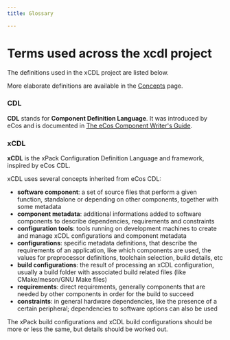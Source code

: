 ```yaml
---
title: Glossary

---
```


# Terms used across the **xcdl** project

The definitions used in the xCDL project are listed below.

More elaborate definitions are available in the
[Concepts](/docs/guide/concepts/) page.

### CDL

**CDL** stands for **Component Definition Language**. It was introduced
by eCos and is documented in
[The eCos Component Writer's Guide](http://ecos.sourceware.org/docs-3.0/cdl-guide/cdl-guide.html).

### xCDL

**xCDL** is the xPack Configuration Definition Language and framework,
inspired by eCos CDL.

xCDL uses several concepts inherited from eCos CDL:

- **software component**: a set of source files that perform a given
function, standalone or depending on other components, together with
some metadata
- **component metadata**: additional informations added to
software components to describe dependencies, requirements and constraints
- **configuration tools**: tools running on development machines
to create and manage xCDL configurations and component metadata
- **configurations**: specific metadata definitions, that describe
the requirements of an application, like which components are used,
the values for preprocessor definitions, toolchain selection, build
details, etc
- **build configurations**: the result of processing an xCDL
configuration, usually a build folder with associated build related
files (like CMake/meson/GNU Make files)
- **requirements**: direct requirements, generally components
that are needed by other components in order for the build to succeed
- **constraints**: in general hardware dependencies, like the
presence of a certain peripheral; dependencies to software
options can also be used

The xPack build configurations and xCDL build configurations
should be more or less the same, but details should be worked out.
